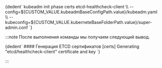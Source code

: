 

<CodeBlock language="bash">
  {dedent`
    kubeadm init phase certs etcd-healthcheck-client \\
      --config=${CUSTOM_VALUE.kubeadmBaseConfigPath.value}/kubeadm.yaml \\
      --kubeconfig=${CUSTOM_VALUE.kuberneteBaseFolderPath.value}/super-admin.conf
  `}
</CodeBlock>

:::note
После выполнения команды мы получаем следующий вывод.

<CodeBlock language="bash">
  {dedent`
    #### Генерация ETCD сертификатов
    [certs] Generating "etcd/healthcheck-client" certificate and key
  `}
</CodeBlock>

:::
